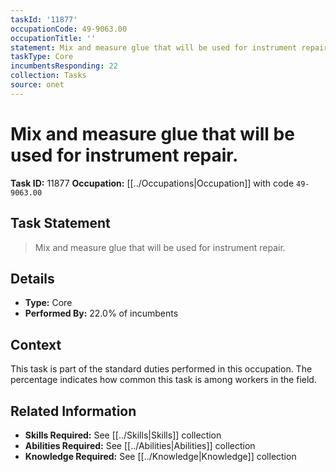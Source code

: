 ```yaml
---
taskId: '11877'
occupationCode: 49-9063.00
occupationTitle: ''
statement: Mix and measure glue that will be used for instrument repair.
taskType: Core
incumbentsResponding: 22
collection: Tasks
source: onet
---
```

# Mix and measure glue that will be used for instrument repair.

**Task ID:** 11877
**Occupation:** [[../Occupations|Occupation]] with code `49-9063.00`

## Task Statement

> Mix and measure glue that will be used for instrument repair.

## Details

- **Type:** Core
- **Performed By:** 22.0% of incumbents

## Context

This task is part of the standard duties performed in this occupation. The percentage indicates how common this task is among workers in the field.

## Related Information

- **Skills Required:** See [[../Skills|Skills]] collection
- **Abilities Required:** See [[../Abilities|Abilities]] collection
- **Knowledge Required:** See [[../Knowledge|Knowledge]] collection
